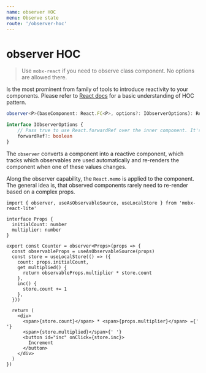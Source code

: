 ```yaml
---
name: observer HOC
menu: Observe state
route: '/observer-hoc'
---
```


# observer HOC

> Use `mobx-react` if you need to observe class component. No options are allowed there.

Is the most prominent from family of tools to introduce reactivity to your components. Please refer to [React docs](https://reactjs.org/docs/higher-order-components.html) for a basic understanding of HOC pattern.

```ts
observer<P>(baseComponent: React.FC<P>, options?: IObserverOptions): React.FC<P>

interface IObserverOptions {
    // Pass true to use React.forwardRef over the inner component. It's false by the default.
    forwardRef?: boolean
}
```

The `observer` converts a component into a reactive component, which tracks which observables are used automatically and re-renders the component when one of these values changes.

Along the observer capability, the `React.memo` is applied to the component. The general idea is, that observed components rarely need to re-render based on a complex props.


<Playground>
  <Counter multiplier={5} initialCount={1} />
</Playground>

```tsx
import { observer, useAsObservableSource, useLocalStore } from 'mobx-react-lite'

interface Props {
  initialCount: number
  multiplier: number
}

export const Counter = observer<Props>(props => {
  const observableProps = useAsObservableSource(props)
  const store = useLocalStore(() => ({
    count: props.initialCount,
    get multiplied() {
      return observableProps.multiplier * store.count
    },
    inc() {
      store.count += 1
    },
  }))

  return (
    <div>
      <span>{store.count}</span> * <span>{props.multiplier}</span> ={' '}
      <span>{store.multiplied}</span>{' '}
      <button id="inc" onClick={store.inc}>
        Increment
      </button>
    </div>
  )
})
```
